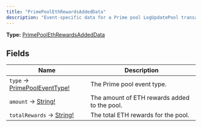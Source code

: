 ```yaml
---
title: "PrimePoolEthRewardsAddedData"
description: "Event-specific data for a Prime pool LogUpdatePool transaction."
---
```


**Type:** [PrimePoolEthRewardsAddedData](/api-reference/types/primepoolethrewardsaddeddata)

## Fields

| Name | Description |
|------|-------------|
| `type` → [PrimePoolEventType!](/api-reference/types/primepooleventtype) | The Prime pool event type. |
| `amount` → [String!](/api-reference/types/string) | The amount of ETH rewards added to the pool. |
| `totalRewards` → [String!](/api-reference/types/string) | The total ETH rewards for the pool. |

